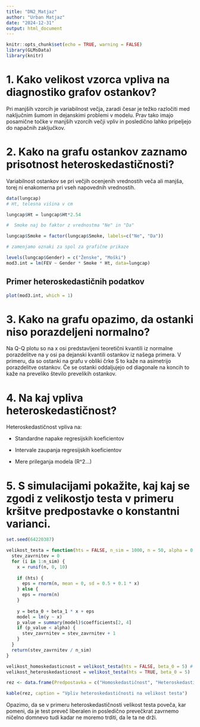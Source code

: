 ```yaml
---
title: "DN2_Matjaz"
author: "Urban Matjaz"
date: "2024-12-31"
output: html_document
---
```


```r
knitr::opts_chunk$set(echo = TRUE, warning = FALSE)
library(GLMsData)
library(knitr)
```


# 1. Kako velikost vzorca vpliva na diagnostiko grafov ostankov?

Pri manjših vzorcih je variabilnost večja, zaradi česar je težko razločiti med naključnim šumom in dejanskimi problemi v modelu. Prav tako imajo posamične točke v manjših vzorcih večji vpliv in posledično lahko pripeljejo do napačnih zaključkov.


# 2. Kako na grafu ostankov zaznamo prisotnost heteroskedastičnosti?

Variabilnost ostankov se pri večjih ocenjenih vrednostih veča ali manjša, torej ni enakomerna pri vseh napovednih vrednostih.

```r
data(lungcap)
# Ht, telesna višina v cm

lungcap$Ht = lungcap$Ht*2.54

#  Smoke naj bo faktor z vrednostma "Ne" in "Da"

lungcap$Smoke = factor(lungcap$Smoke, labels=c("Ne", "Da"))

# zamenjamo oznaki za spol za grafične prikaze

levels(lungcap$Gender) = c("Ženske", "Moški")  
mod3.int = lm(FEV ~ Gender * Smoke * Ht, data=lungcap) 
```

## Primer heteroskedastičnih podatkov
```r
plot(mod3.int, which = 1)
```


# 3. Kako na grafu opazimo, da ostanki niso porazdeljeni normalno?

Na Q-Q plotu so na x osi predstavljeni teoretični kvantili iz normalne porazdelitve na y osi pa dejanski kvantili ostankov iz našega primera. V primeru, da so ostanki na grafu v obliki črke S to kaže na asimetrijo porazdelitve ostankov. Če se ostanki oddaljujejo od diagonale na koncih to kaže na preveliko število prevelikih ostankov.

# 4.  Na kaj vpliva heteroskedastičnost?

Heteroskedastičnost vpliva na:

 - Standardne napake regresijskih koeficientov
 
 - Intervale zaupanja regresijskih koeficientov
 
 - Mere prileganja modela (R^2...)
 
 \begin{itemize}
  \item Standardne napake regresijskih koeficientov,
  \item Intervale zaupanja regresijskih koeficientov,
  \item Mere prileganja modela (R^2...)
\end{itemize}

# 5. S simulacijami pokažite, kaj kaj se zgodi z velikostjo testa v primeru kršitve predpostavke o konstantni varianci.

```r
set.seed(64220387)

velikost_testa = function(hts = FALSE, n_sim = 1000, n = 50, alpha = 0.05, beta_0 = 0, beta_1 = 0) {
  stev_zavrnitev = 0
  for (i in 1:n_sim) {
    x = runif(n, 0, 10)
    
    if (hts) {
      eps = rnorm(n, mean = 0, sd = 0.5 + 0.1 * x)
    } else {
      eps = rnorm(n)
    }
    
    y = beta_0 + beta_1 * x + eps
    model = lm(y ~ x)
    p_value = summary(model)$coefficients[2, 4]
    if (p_value < alpha) {
      stev_zavrnitev = stev_zavrnitev + 1
    }
  }
  return(stev_zavrnitev / n_sim)
}

velikost_homoskedasticnost = velikost_testa(hts = FALSE, beta_0 = 5) # beta_0 nima vpliva na rezultat
velikost_heteroskedasticnost = velikost_testa(hts = TRUE, beta_0 = 5)

rez <- data.frame(Predpostavka = c("Homoskedastičnost", "Heteroskedastičnost"), "Velikost testa" = c(velikost_homoskedasticnost, velikost_heteroskedasticnost))

kable(rez, caption = "Vpliv heteroskedastičnosti na velikost testa")

```

Opazimo, da se v primeru heteroskedastičnosti velikost testa poveča, kar pomeni, da je test preveč liberalen in posledično prevečkrat zavrnemo ničelno domnevo tudi kadar ne moremo trditi, da le ta ne drži.